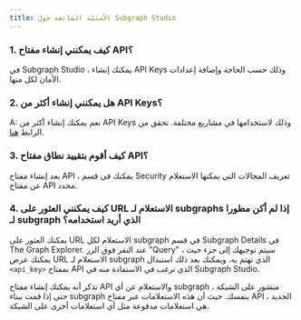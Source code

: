 ```yaml
---
title: الأسئلة الشائعة حول Subgraph Studio
---
```


### 1. كيف يمكنني إنشاء مفتاح API؟

في Subgraph Studio ، يمكنك إنشاء API Keys وذلك حسب الحاجة وإضافة إعدادات الأمان لكل منها.

### 2. هل يمكنني إنشاء أكثر من API Keys؟

A: نعم يمكنك إنشاء أكثر من API Keys وذلك لاستخدامها في مشاريع مختلفة. تحقق من الرابط [هنا](https://thegraph.com/studio/apikeys/).

### 3. كيف أقوم بتقييد نطاق مفتاح API؟

بعد إنشاء مفتاح API ، يمكنك في قسم Security تعريف المجالات التي يمكنها الاستعلام عن مفتاح API محدد.

### 4. كيف يمكنني العثور على URL الاستعلام لـ subgraphs إذا لم أكن مطورا لـ subgraph الذي أريد استخدامه؟

يمكنك العثور على URL الاستعلام لكل subgraph في قسم Subgraph Details في The Graph Explorer. عند النقر فوق الزر "Query" ، سيتم توجيهك إلى جزء حيث يمكنك عرض URL الاستعلام لـ subgraph الذي تهتم به. ويمكنك بعد ذلك استبدال `<api_key>` بمفتاح API الذي ترغب في الاستفادة منه في Subgraph Studio.

تذكر أنه يمكنك إنشاء مفتاح API والاستعلام عن أي subgraph منشور على الشبكة ، حتى إذا قمت ببناء subgraph بنفسك. حيث أن هذه الاستعلامات عبر مفتاح API الجديد ، هي استعلامات مدفوعة مثل أي استعلامات أخرى على الشبكة.
